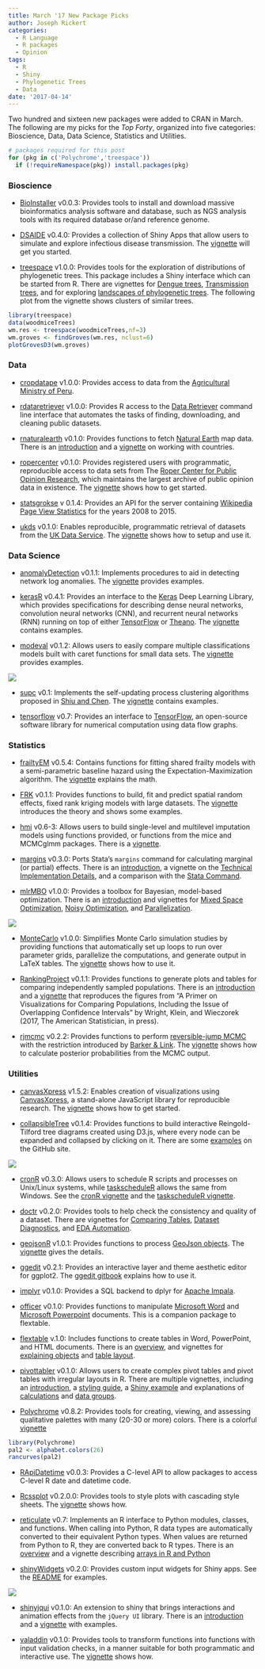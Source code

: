 ```yaml
---
title: March '17 New Package Picks
author: Joseph Rickert
categories:
  - R Language
  - R packages
  - Opinion
tags:
  - R
  - Shiny
  - Phylogenetic Trees
  - Data
date: '2017-04-14'
---
```

Two hundred and sixteen new packages were added to CRAN in March. The following are my picks for the *Top Forty*, organized into five categories: Bioscience, Data, Data Science, Statistics and Utilities.

```r
# packages required for this post
for (pkg in c('Polychrome','treespace')) 
  if (!requireNamespace(pkg)) install.packages(pkg)
```


### Bioscience    
*   [BioInstaller](https://cran.r-project.org/web/packages/BioInstaller/index.html) v0.0.3: Provides tools to install and download massive bioinformatics analysis software and database, such as NGS analysis tools with its required database or/and reference genome.

*   [DSAIDE](https://cran.r-project.org/web/packages/DSAIDE/index.html) v0.4.0: Provides a collection of Shiny Apps that allow users to simulate and explore infectious disease transmission. The [vignette](https://cran.r-project.org/web/packages/DSAIDE/vignettes/DSAIDE.html) will get you started.

*   [treespace](https://cran.r-project.org/web/packages/treespace/index.html) v1.0.0: Provides tools for the exploration of distributions of phylogenetic trees. This package includes a Shiny interface which can be started from R. There are vignettes for [Dengue trees](https://cran.r-project.org/web/packages/treespace/vignettes/DengueVignette.html), [Transmission trees](https://cran.r-project.org/web/packages/treespace/vignettes/TransmissionTreesVignette.html), and for exploring [landscapes of phylogenetic trees](https://cran.r-project.org/web/packages/treespace/vignettes/introduction.html).
The following plot from the vignette shows clusters of similar trees.

```r
library(treespace)
data(woodmiceTrees)
wm.res <- treespace(woodmiceTrees,nf=3)
wm.groves <- findGroves(wm.res, nclust=6)
plotGrovesD3(wm.groves)
```
### Data    
*   [cropdatape](https://cran.r-project.org/web/packages/cropdatape/index.html) v1.0.0: Provides access to data from the [Agricultural Ministry of Peru](http://siea.minagri.gob.pe/siea/?q=publicaciones/anuarios-estadisticos).

*   [rdataretriever](https://cran.r-project.org/web/packages/rdataretriever/index.html) v1.0.0: Provides R access to the [Data Retriever](http://data-retriever.org/) command line interface that automates the tasks of finding, downloading, and cleaning public datasets.

*   [rnaturalearth](https://cran.r-project.org/web/packages/rnaturalearth/index.html) v0.1.0: Provides functions to fetch [Natural Earth](http://www.naturalearthdata.com/) map data. There is an [introduction](https://cran.r-project.org/web/packages/rnaturalearth/vignettes/rnaturalearth.html) and a [vignette](https://cran.r-project.org/web/packages/rnaturalearth/vignettes/what-is-a-country.html) on working with countries.

*  [ropercenter](https://cran.r-project.org/web/packages/ropercenter/index.html) v0.1.0: Provides registered users with programmatic, reproducible access to data sets from The [Roper Center for Public Opinion Research](https://ropercenter.cornell.edu), which maintains the largest archive of public opinion data in existence. The [vignette](https://cran.r-project.org/web/packages/ropercenter/vignettes/ropercenter-vignette.htm) shows how to get started.

*   [statsgrokse](https://cran.r-project.org/web/packages/statsgrokse/index.html) v 0.1.4: Provides an API for the server containing [Wikipedia Page View Statistics](http://stats.grok.se/) for the years 2008 to 2015.

*   [ukds](https://cran.r-project.org/web/packages/ukds/index.html) v0.1.0: Enables reproducible, programmatic retrieval of datasets from the [UK Data Service](https://www.ukdataservice.ac.uk). The [vignette](https://cran.r-project.org/web/packages/ukds/vigne) shows how to setup and use it.

### Data Science    
*  [anomalyDetection](https://cran.r-project.org/web/packages/anomalyDetection/index.html) v0.1.1: Implements procedures to aid in detecting network log anomalies. The [vignette](https://cran.r-project.org/web/packages/anomalyDetection/vignettes/Introduction.html) provides examples.

*   [kerasR](https://cran.r-project.org/web/packages/kerasR/index.html) v0.4.1: Provides an interface to the [Keras](https://keras.io/) Deep Learning Library, which provides specifications for describing dense neural networks, convolution neural networks (CNN), and recurrent neural networks (RNN) running on top of either [TensorFlow](https://www.tensorflow.org/) or [Theano](http://deeplearning.net/software/theano/). The [vignette](https://cran.r-project.org/web/packages/kerasR/vignettes/introduction.html) contains examples.

*   [modeval](https://cran.r-project.org/web/packages/modeval/index.html) v0.1.2: Allows users to easily compare multiple classifications models built with caret functions for small data sets. The [vignette](https://cran.r-project.org/web/packages/modeval/vignettes/modeval.html) provides examples. 

![](/post/2017-04-13-march-17-new-package-picks_files/modeval.png)
 
*   [supc](https://cran.r-project.org/web/packages/supc/index.html) v0.1: Implements the self-updating process clustering algorithms proposed in [Shiu and Chen](doi:10.1080/00949655.2015.1049605). The [vignette](https://cran.r-project.org/web/packages/supc/vignettes/supc.html) contains examples.

*   [tensorflow](https://cran.r-project.org/web/packages/tensorflow/index.html) v0.7: Provides an interface to [TensorFlow](https://www.tensorflow.org), an open-source software library for numerical computation using data flow graphs.

### Statistics       
*   [frailtyEM](https://cran.r-project.org/web/packages/frailtyEM/index.html) v0.5.4: Contains functions for fitting shared frailty models with a semi-parametric baseline hazard using the Expectation-Maximization algorithm. The [vignette](https://cran.r-project.org/web/packages/frailtyEM/vignettes/frailtyEM_manual.pdf) explains the math.

*   [FRK](https://cran.r-project.org/web/packages/FRK/index.html) v0.1.1: Provides functions to build, fit and predict spatial random effects, fixed rank kriging models with large datasets. The [vignette](https://cran.r-project.org/web/packages/FRK/vignettes/FRK_intro.pdf) introduces the theory and shows some examples.

*   [hmi](https://cran.r-project.org/web/packages/hmi/index.html) v0.6-3: Allows users to build single-level and multilevel imputation models using functions provided, or functions from the mice and MCMCglmm packages. There is a [vignette](https://cran.r-project.org/web/packages/hmi/vignettes/my-vignette.html).

*   [margins](https://cran.r-project.org/web/packages/margins/index.html) v0.3.0: Ports Stata's `margins` command for calculating marginal (or partial) effects. There is an [introduction](https://cran.r-project.org/web/packages/margins/vignettes/Introduction.html), a vignette on the [Technical Implementation Details](https://cran.r-project.org/web/packages/margins/vignettes/TechnicalDetails.pdf), and a comparison with the [Stata Command](https://cran.r-project.org/web/packages/margins/vignettes/Stata.html).

*   [mlrMBO](https://cran.r-project.org/web/packages/mlrMBO/index.html) v1.0.0: Provides a toolbox for Bayesian, model-based optimization. There is an [introduction](https://cran.r-project.org/web/packages/mlrMBO/vignettes/mlrMBO.html) and vignettes for [Mixed Space Optimization](https://cran.r-project.org/web/packages/mlrMBO/vignettes/mixed_space_optimization.html), [Noisy Optimization](https://cran.r-project.org/web/packages/mlrMBO/vignettes/noisy_optimization.html), and [Parallelization](https://cran.r-project.org/web/packages/mlrMBO/vignettes/parallelization.html).

![](/post/2017-04-13-march-17-new-package-picks_files/mlrMBO.png)

*   [MonteCarlo](https://cran.r-project.org/web/packages/MonteCarlo/index.html) v1.0.0: Simplifies Monte Carlo simulation studies by providing functions that automatically set up loops to run over parameter grids, parallelize the computations, and generate output in LaTeX tables. The [vignette](https://cran.r-project.org/web/packages/MonteCarlo/vignettes/MonteCarlo-Vignette.html) shows how to use it.

*   [RankingProject](https://cran.r-project.org/web/packages/RankingProject/index.html) v0.1.1: Provides functions to generate plots and tables for comparing independently sampled populations. There is an [introduction](https://cran.r-project.org/web/packages/RankingProject/vignettes/intro.html) and a [vignette](https://cran.r-project.org/web/packages/RankingProject/vignettes/primer.pdf) that reproduces the figures from "A Primer on Visualizations for Comparing Populations, Including the Issue of Overlapping Confidence Intervals" by Wright, Klein, and Wieczorek (2017, The American Statistician, in press).

*   [rjmcmc](https://cran.r-project.org/web/packages/rjmcmc/index.html) v0.2.2: Provides functions to perform [reversible-jump MCMC](doi:10.2307/2337340) with the restriction introduced by [Barker & Link](doi:10.1080/00031305.2013.791644). The [vignette](https://cran.r-project.org/web/packages/rjmcmc/vignettes/rjmcmcVignette.pdf) shows how to calculate posterior probabilities from the MCMC output.

### Utilities   
*   [canvasXpress](https://cran.r-project.org/web/packages/canvasXpress/index.html) v1.5.2: Enables creation of visualizations using [CanvasXpress](http://canvasxpress.org), a stand-alone JavaScript library for reproducible research. The [vignette](https://cran.r-project.org/web/packages/canvasXpress/vignettes/getting_started.html) shows how to get started.

*   [collapsibleTree](https://cran.r-project.org/web/packages/collapsibleTree/index.html) v0.1.4: Provides functions to build interactive Reingold-Tilford tree diagrams created using D3.js, where every node can be expanded and collapsed by clicking on it. There are some [examples](https://adeelk93.github.io/collapsibleTree/) on the GitHub site.

![](/post/2017-04-13-march-17-new-package-picks_files/collapsibleTree.png)

*   [cronR](https://cran.r-project.org/web/packages/cronR/) v0.3.0: Allows users to schedule R scripts and processes on Unix/Linux systems, while [taskscheduleR](https://cran.r-project.org/web/packages/taskscheduleR/index.html) allows the same from Windows. See the [cronR vignette](https://cran.r-project.org/web/packages/cronR/vignettes/cronR.html) and the [taskscheduleR vignette](https://cran.r-project.org/web/packages/taskscheduleR/vignettes/taskscheduleR.html).

*   [doctr](https://cran.r-project.org/web/packages/doctr/index.html) v0.2.0: Provides tools to help check the consistency and quality of a dataset. There are vignettes for [Comparing Tables](https://cran.r-project.org/web/packages/doctr/vignettes/doctr_compare.html), [Dataset Diagnostics](https://cran.r-project.org/web/packages/doctr/vignettes/doctr_diagnose.html), and [EDA Automation](https://cran.r-project.org/web/packages/doctr/vignettes/doctr_examine.html).

*   [geojsonR](https://cran.r-project.org/web/packages/geojsonR/index.html) v1.0.1: Provides functions to process [GeoJson objects](https://en.wikipedia.org/wiki/GeoJSON). The [vignette](https://cran.r-project.org/web/packages/geojsonR/vignettes/the_geojsonR_package.html) gives the details.

*   [ggedit](https://cran.r-project.org/web/packages/ggedit/index.html) v0.2.1: Provides an interactive layer and theme aesthetic editor for ggplot2. The [ggedit gitbook](vhttps://metrumresearchgroup.github.io/ggedit/) explains how to use it.

*   [implyr](https://cran.r-project.org/web/packages/implyr/index.html) v0.1.0: Provides a SQL backend to dplyr for [Apache Impala](https://impala.apache.org/).

*   [officer](https://cran.r-project.org/web/packages/officer/index.html) v0.1.0: Provides functions to manipulate [Microsoft Word](https://cran.r-project.org/web/packages/officer/vignettes/word.html) and [Microsoft Powerpoint](https://cran.r-project.org/web/packages/officer/vignettes/powerpoint.html) documents. This is a companion package to flextable.

*   [flextable](https://cran.r-project.org/web/packages/flextable/index.html) v.1.0: Includes functions to create tables in Word, PowerPoint, and HTML documents. There is an [overview](https://cran.r-project.org/web/packages/flextable/vignettes/overview.html), and vignettes for [explaining objects](https://cran.r-project.org/web/packages/flextable/vignettes/format.html) and [table layout](https://cran.r-project.org/web/packages/flextable/vignettes/layout.html).

*   [pivottabler](https://cran.r-project.org/web/packages/pivottabler/index.html) v0.1.0: Allows users to create complex pivot tables and pivot tables with irregular layouts in R. There are multiple vignettes, including an [introduction](https://cran.r-project.org/web/packages/pivottabler/vignettes/introduction.html), a [styling guide](https://cran.r-project.org/web/packages/pivottabler/vignettes/styling.html), a [Shiny example](https://cran.r-project.org/web/packages/pivottabler/vignettes/shiny.html) and explanations of [calculations](https://cran.r-project.org/web/packages/pivottabler/vignettes/calculations.html) and [data groups](https://cran.r-project.org/web/packages/pivottabler/vignettes/datagroups.html).

*   [Polychrome](https://cran.r-project.org/web/packages/Polychrome/index.html) v0.8.2: Provides tools for creating, viewing, and assessing qualitative palettes with many (20-30 or more) colors. There is a colorful [vignette](https://cran.r-project.org/web/packages/Polychrome/vignettes/polychrome.html)
 
```r
library(Polychrome)
pal2 <- alphabet.colors(26)
rancurves(pal2)
``` 

*   [RApiDatetime](https://cran.r-project.org/web/packages/RApiDatetime/index.html) v0.0.3: Provides a C-level API to allow packages to access C-level R date and datetime code.

*   [Rcssplot](https://cran.r-project.org/web/packages/Rcssplot/index.html) v0.2.0.0: Provides tools to style plots with cascading style sheets. The [vignette](https://cran.r-project.org/web/packages/Rcssplot/vignettes/Rcssplot.pdf) shows how.

*   [reticulate](https://cran.r-project.org/web/packages/reticulate/index.html) v0.7: Implements an R interface to Python modules, classes, and functions. When calling into Python, R data types are automatically converted to their equivalent Python types. When values are returned from Python to R, they are converted back to R types. There is an [overview](https://cran.r-project.org/web/packages/reticulate/vignettes/introduction.html) and a vignette describing [arrays in R and Python](https://cran.r-project.org/web/packages/reticulate/vignettes/arrays.html)

*   [shinyWidgets](https://cran.r-project.org/web/packages/shinyWidgets/index.html) v0.2.0: Provides custom input widgets for Shiny apps. See the [README](https://cran.r-project.org/web/packages/shinyWidgets/README.html) for examples.

![](/post/2017-04-13-march-17-new-package-picks_files/shinyWidgets.png)

*   [shinyjqui](https://cran.r-project.org/web/packages/shinyjqui/index.html) v0.1.0: An extension to shiny that brings interactions and animation effects from the `jQuery UI` library. There is an [introduction](https://cran.r-project.org/web/packages/shinyjqui/vignettes/introduction.html) and a [vignette](https://cran.r-project.org/web/packages/shinyjqui/vignettes/orderInput.html) with examples.

*   [valaddin](https://cran.r-project.org/web/packages/valaddin/index.html) v0.1.0: Provides tools to transform functions into functions with input validation checks, in a manner suitable for both programmatic and interactive use. The [vignette](https://cran.r-project.org/web/packages/valaddin/vignettes/valaddin.html) shows how.

